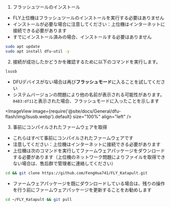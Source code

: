 1. フラッシュツールのインストール

* FLY上位機はフラッシュツールのインストールを実行する必要はありません
* インストールが必要な場合に注意してください：上位機はインターネットに接続できる必要があります
* すでにインストール済みの場合、インストールする必要はありません

```bash
sudo apt update
sudo apt install dfu-util -y
```

2. 接続が成功したかどうかを確認するために以下のコマンドを実行します。

```bash
lsusb
```

* DFUデバイスがない場合は再び**フラッシュモード**に入ることを試してください
* システムバージョンの問題により他の名前が表示される可能性があります。`0483:df11`と表示された場合、フラッシュモードに入ったことを示します

<ImageView image={require('@site/docs/General/dfu-flash/img/lsusb.webp').default} size="100%" align="left" />


3. 事前にコンパイルされたファームウェアを取得

* これらはすべて事前にコンパイルされたファームウェアです
* 注意してください：上位機はインターネットに接続できる必要があります
* 上位機は次のコマンドを実行してファームウェアパッケージをダウンロードする必要があります（上位機のネットワーク問題によりファイルを取得できない場合は、售后群で管理者に連絡してください）

```bash
cd && git clone https://github.com/FengHua741/FLY_Katapult.git
```

* ファームウェアパッケージを既にダウンロードしている場合は、残りの操作を行う前にファームウェアパッケージを更新することをお勧めします

```bash
cd ~/FLY_Katapult && git pull
```